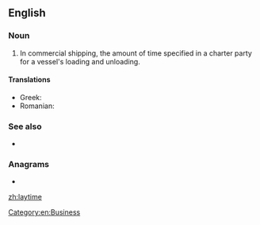 ==English==

===Noun===
{{en-noun|~}}

# In commercial shipping, the amount of time specified in a charter party for a vessel's loading and unloading.

====Translations====
{{trans-top|amount of time specified in a charter party for a vessel's loading and unloading}}
* Greek: {{t+|el|σταλία|f|sc=Grek}}
* Romanian: {{t|ro|timp de stalii}}
{{trans-bottom}}

===See also===
* {{l|en|demurrage}}

===Anagrams===
* {{l|en|meatily}}

[[Category:en:Business]]

[[zh:laytime]]